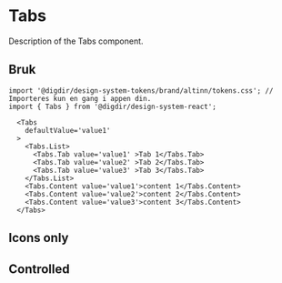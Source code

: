 
<Meta of={TabsStories} />

# Tabs

Description of the Tabs component.

<Primary />
<Controls />

## Bruk

<Information text='token' />

```tsx
import '@digdir/design-system-tokens/brand/altinn/tokens.css'; // Importeres kun en gang i appen din.
import { Tabs } from '@digdir/design-system-react';

  <Tabs
    defaultValue='value1'
  >
    <Tabs.List>
      <Tabs.Tab value='value1' >Tab 1</Tabs.Tab>
      <Tabs.Tab value='value2' >Tab 2</Tabs.Tab>
      <Tabs.Tab value='value3' >Tab 3</Tabs.Tab>
    </Tabs.List>
    <Tabs.Content value='value1'>content 1</Tabs.Content>
    <Tabs.Content value='value2'>content 2</Tabs.Content>
    <Tabs.Content value='value3'>content 3</Tabs.Content>
  </Tabs>
```

## Icons only

<Canvas of={TabsStories.IconsOnly} />

## Controlled

<Canvas of={TabsStories.Controlled} />
